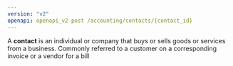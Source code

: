 ```yaml
---
version: "v2"
openapi: openapi_v2 post /accounting/contacts/{contact_id}
---
```


A **contact** is an individual or company that buys or sells goods or services from a business. Commonly referred to a customer on a corresponding invoice or a vendor for a bill
